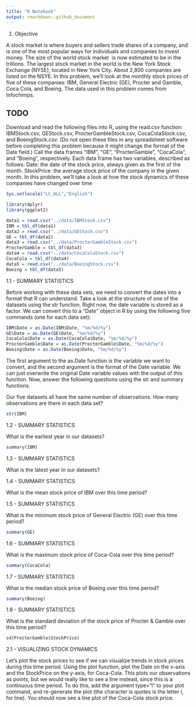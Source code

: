 ```yaml
---
title: "R Notebook"
output: rmarkdown::github_document
---
```


1. Objective

A stock market is where buyers and sellers trade shares of a company, and is one of the most popular ways for individuals and companies to invest money. The size of the world stock market  is now estimated to be in the trillions. The largest stock market in the world is the New York Stock Exchange (NYSE), located in New York City. About 2,800 companies are listed on the NSYE. In this problem, we'll look at the monthly stock prices of five of these companies: IBM, General Electric (GE), Procter and Gamble, Coca Cola, and Boeing. The data used in this problem comes from Infochimps.

## TODO

Download and read the following files into R, using the read.csv function: IBMStock.csv, GEStock.csv, ProcterGambleStock.csv, CocaColaStock.csv, and BoeingStock.csv. (Do not open these files in any spreadsheet software before completing this problem because it might change the format of the Date field.)
Call the data frames "IBM", "GE", "ProcterGamble", "CocaCola", and "Boeing", respectively. Each data frame has two variables, described as follows:
Date: the date of the stock price, always given as the first of the month. StockPrice: the average stock price of the company in the given month.
In this problem, we'll take a look at how the stock dynamics of these companies have changed over time


```r
Sys.setlocale("LC_ALL","English")
```

```r
library(dplyr)
library(ggplot2)
```


```r
data1 = read.csv("../data/IBMStock.csv")
IBM = tbl_df(data1)
data2 = read.csv("../data/GEStock.csv")
GE = tbl_df(data2)
data3 = read.csv("../data/ProcterGambleStock.csv")
ProcterGamble = tbl_df(data3)
data4 = read.csv("../data/CocaColaStock.csv")
CocaCola = tbl_df(data4)
data5 = read.csv("../data/BoeingStock.csv")
Boeing = tbl_df(data5)
```

1.1 - SUMMARY STATISTICS 

Before working with these data sets, we need to convert the dates into a format that R can understand. Take a look at the structure of one of the datasets using the str function. Right now, the date variable is stored as a factor. We can convert this to a "Date" object in R by using the following five commands (one for each data set):

```r
IBM$Date = as.Date(IBM$Date, "%m/%d/%y")
GE$Date = as.Date(GE$Date, "%m/%d/%y")
CocaCola$Date = as.Date(CocaCola$Date, "%m/%d/%y")
ProcterGamble$Date = as.Date(ProcterGamble$Date, "%m/%d/%y")
Boeing$Date = as.Date(Boeing$Date, "%m/%d/%y")
```

The first argument to the as.Date function is the variable we want to convert, and the second argument is the format of the Date variable. We can just overwrite the original Date variable values with the output of this function. Now, answer the following questions using the str and summary functions.

Our five datasets all have the same number of observations. How many observations are there in each data set?

```r
str(IBM)
```

1.2 - SUMMARY STATISTICS

What is the earliest year in our datasets?

```r
summary(IBM)
```

 1.3 - SUMMARY STATISTICS 
 
 What is the latest year in our datasets?
 
 1.4 - SUMMARY STATISTICS 
 
 What is the mean stock price of IBM over this time period?

 1.5 - SUMMARY STATISTICS 
 
 What is the minimum stock price of General Electric (GE) over this time period?

```r
summary(GE)
```

1.6 - SUMMARY STATISTICS 

What is the maximum stock price of Coca-Cola over this time period?

```r
summary(CocaCola)
```

 1.7 - SUMMARY STATISTICS 
 
 What is the median stock price of Boeing over this time period?

```r
summary(Boeing)
```

1.8 - SUMMARY STATISTICS 

What is the standard deviation of the stock price of Procter & Gamble over this time period?

```r
sd(ProcterGamble$StockPrice)
```

2.1 - VISUALIZING STOCK DYNAMICS 

Let's plot the stock prices to see if we can visualize trends in stock prices during this time period. Using the plot function, plot the Date on the x-axis and the StockPrice on the y-axis, for Coca-Cola.
This plots our observations as points, but we would really like to see a line instead, since this is a continuous time period. To do this, add the argument type="l" to your plot command, and re-generate the plot (the character is quotes is the letter l, for line). You should now see a line plot of the Coca-Cola stock price.

